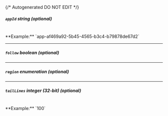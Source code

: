 {/* Autogenerated DO NOT EDIT  */}

##### `appId` _string (optional)_
<br/>
**Example:** `app-af469a92-5b45-4565-b3c4-b79878de67d2`

---
##### `follow` _boolean (optional)_

---
##### `region` _enumeration (optional)_
<Collapsible openLabel={Labels.showProperties} closeLabel={Labels.hideProperties}>
    <Region/>
</Collapsible>

---
##### `tailLines` _integer (32-bit) (optional)_
<br/>
**Example:** `100`



